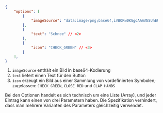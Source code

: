 ```json
{
    "options": [
        {
            "imageSource": "data:image/png;base64,iVBORw0KGgoAAAANSUhEUgAAAV4AAAFeCAYAAADNK..." // <1>
        },
        {
            "text": "Schnee" // <2>
        },
        {
            "icon": "CHECK_GREEN" // <3>
        }
    ],
}
```
1. `imageSource` enthält ein Bild in base64-Kodierung
2. `text` liefert einen Text für den Button
3. `icon` erzeugt ein Bild aus einer Sammlung von vordefinierten Symbolen; zugelassen: `CHECK_GREEN`, `CLOSE_RED` und `CLAP_HANDS`

Bei den Optionen handelt es sich technisch um eine Liste (Array), und jeder Eintrag kann einen von drei Parametern haben. Die Spezifikation verhindert, dass man mehrere Varianten des Parameters gleichzeitig verwendet.